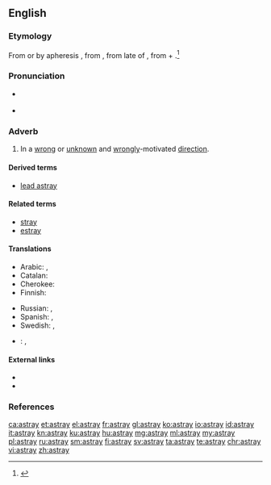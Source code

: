 ==English==

===Etymology===
From {{etyl|enm|en}} {{term|astraien|lang=enm}} or by apheresis {{term|straien|lang=enm}}, from {{etyl|fro|en}} {{term|estraier||to stray|lang=fro}}, from late {{etyl|ML.|en}}  of {{term|extravagari||to wander beyond|lang=la}}, from {{etyl|la|en}} {{term|extra||lang=la|beyond}} + {{term|vagari||lang=la|to wander, stray}}.<ref>{{R:Century 1911}}</ref>

===Pronunciation===
* {{a|US}} {{IPA|/əˈstɹeɪ/}}
* {{rhymes|eɪ}}

===Adverb===
{{en-adv|?}}

# In a [[wrong]] or [[unknown]] and [[wrongly]]-motivated [[direction]].

====Derived terms====
* [[lead astray]]

====Related terms====
* [[stray]]
* [[estray]]

====Translations====
{{trans-top|in a wrong direction}}
* Arabic: {{t|ar|بضلال|tr=biḍalaal|sc=Arab}}, {{t|ar|على ضلال|tr=ʕalaa ḍalaal|sc=Arab}}
* Catalan: {{t+|ca|desencaminadament}}
* Cherokee: {{t|chr|ᎤᎴᎾᎯᏛ|tr=ulenahidv|sc=Cher}}
* Finnish: {{t|fi|harhaan}}
{{trans-mid}}
* Russian: {{t+|ru|заблудиться|tr=zabludívšisʹ|alt=заблудившись|sc=Cyrl}}, {{t|ru|сбившись с пути|tr=sbívšisʹ s putí|sc=Cyrl}}
* Spanish: {{t+|es|perdido}}, {{t+|es|extraviado}}
* Swedish: {{t+|sv|vilse}}, {{t|sv|på villovägar}}
{{trans-bottom}}

{{checktrans-top}}
* {{ttbc|bg}}: {{t+|bg|заблуден}}, {{t+|bg|залутан}}
{{trans-bottom}}

====External links====
* {{R:Webster 1913}}
* {{R:OneLook}}

===References===
<references/>

[[ca:astray]]
[[et:astray]]
[[el:astray]]
[[fr:astray]]
[[gl:astray]]
[[ko:astray]]
[[io:astray]]
[[id:astray]]
[[it:astray]]
[[kn:astray]]
[[ku:astray]]
[[hu:astray]]
[[mg:astray]]
[[ml:astray]]
[[my:astray]]
[[pl:astray]]
[[ru:astray]]
[[sm:astray]]
[[fi:astray]]
[[sv:astray]]
[[ta:astray]]
[[te:astray]]
[[chr:astray]]
[[vi:astray]]
[[zh:astray]]